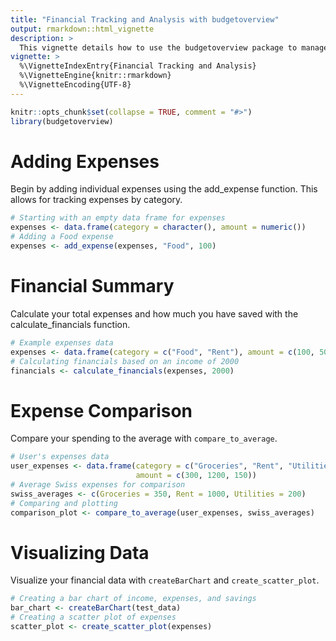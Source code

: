 ```yaml
---
title: "Financial Tracking and Analysis with budgetoverview"
output: rmarkdown::html_vignette
description: >
  This vignette details how to use the budgetoverview package to manage financial data, create visualizations, and compare expenses to average spending.
vignette: >
  %\VignetteIndexEntry{Financial Tracking and Analysis}
  %\VignetteEngine{knitr::rmarkdown}
  %\VignetteEncoding{UTF-8}
---
```


```r
knitr::opts_chunk$set(collapse = TRUE, comment = "#>")
library(budgetoverview)
```

# Adding Expenses

Begin by adding individual expenses using the add_expense function. This allows for tracking expenses by category.

```r
# Starting with an empty data frame for expenses
expenses <- data.frame(category = character(), amount = numeric())
# Adding a Food expense
expenses <- add_expense(expenses, "Food", 100)

```

# Financial Summary

Calculate your total expenses and how much you have saved with the calculate_financials function.

```r
# Example expenses data
expenses <- data.frame(category = c("Food", "Rent"), amount = c(100, 500))
# Calculating financials based on an income of 2000
financials <- calculate_financials(expenses, 2000)
```

# Expense Comparison

Compare your spending to the average with `compare_to_average`.

```r
# User's expenses data
user_expenses <- data.frame(category = c("Groceries", "Rent", "Utilities"),
                            amount = c(300, 1200, 150))
# Average Swiss expenses for comparison
swiss_averages <- c(Groceries = 350, Rent = 1000, Utilities = 200)
# Comparing and plotting
comparison_plot <- compare_to_average(user_expenses, swiss_averages)

```

# Visualizing Data

Visualize your financial data with `createBarChart` and `create_scatter_plot`.

```r
# Creating a bar chart of income, expenses, and savings
bar_chart <- createBarChart(test_data)
# Creating a scatter plot of expenses
scatter_plot <- create_scatter_plot(expenses)
```
